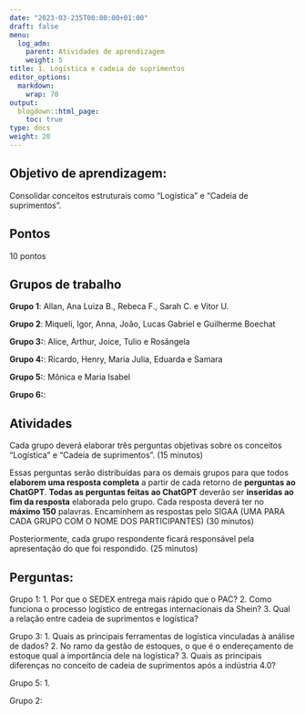 ```yaml
---
date: "2023-03-235T00:00:00+01:00"
draft: false
menu:
  log_adm:
    parent: Atividades de aprendizagem
    weight: 5
title: 1. Logística e cadeia de suprimentos
editor_options: 
  markdown: 
    wrap: 70
output: 
  blogdown::html_page:
    toc: true
type: docs
weight: 20
---
```


## Objetivo de aprendizagem: 

Consolidar conceitos estruturais como "Logística" e "Cadeia de suprimentos". 

## Pontos

10 pontos

## Grupos de trabalho
**Grupo 1**: Allan, Ana Luiza B., Rebeca F., Sarah C. e Vitor U.

**Grupo 2**: Miqueli, Igor, Anna, João, Lucas Gabriel e Guilherme Boechat

**Grupo 3:**: Alice, Arthur, Joice, Tulio e Rosângela

**Grupo 4:**: Ricardo, Henry, Maria Julia, Eduarda e Samara

**Grupo 5:**: Mônica e Maria Isabel

**Grupo 6:**:  


## Atividades

Cada grupo deverá elaborar três perguntas objetivas sobre os conceitos "Logística" e "Cadeia de suprimentos". (15 minutos)

Essas perguntas serão distribuídas para os demais grupos para que todos **elaborem uma resposta completa** a partir de cada retorno de **perguntas ao ChatGPT**. **Todas as perguntas feitas ao ChatGPT** deverão ser **inseridas ao fim da resposta** elaborada pelo grupo. Cada resposta deverá ter no **máximo 150** palavras. Encaminhem as respostas pelo SIGAA (UMA PARA CADA GRUPO COM O NOME DOS PARTICIPANTES) (30 minutos)

Posteriormente, cada grupo respondente ficará responsável pela apresentação do que foi respondido. (25 minutos)


## Perguntas: 

Grupo 1: 
1. Por que o SEDEX entrega mais rápido que o PAC?
2. Como funciona o processo logístico de entregas internacionais da Shein?
3. Qual a relação entre cadeia de suprimentos e logística?

Grupo 3:
1. Quais as principais ferramentas de logística vinculadas à análise de dados?
2. No ramo da gestão de estoques, o que é o endereçamento de estoque qual a importância dele na logística?
3. Quais as principais diferenças no conceito de cadeia de suprimentos após a indústria 4.0?

Grupo 5: 
1.  


Grupo 2: 
